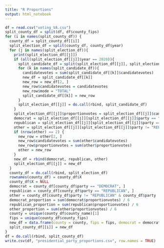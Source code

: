 ```yaml
---
title: "R Proportions"
output: html_notebook
---
```



```r
df = read.csv("voting_VA.csv")
split_county_df = split(df, df$county_fips)
for (i in names(split_county_df)) {
  county_df = split_county_df[[i]]
  split_election_df = split(county_df, county_df$year)
  for (j in names(split_election_df)){
    print(split_election_df[[j]])
    if (all(split_election_df[[j]]$year == 2020)){
      split_candidate_df = split(split_election_df[[j]], split_election_df[[j]]$candidate)
      for (k in names(split_candidate_df)){
        candidatevotes = sum(split_candidate_df[[k]]$candidatevotes)
        new_df = split_candidate_df[[k]]
        new_row = new_df[2, ]
        new_row$candidatevotes = candidatevotes
        new_row$mode = "TOTAL"
        split_candidate_df[[k]] = new_row
      }
      split_election_df[[j]] = do.call(rbind, split_candidate_df)
    }
    split_election_df[[j]]$proportionvotes = split_election_df[[j]]$candidatevotes / split_election_df[[j]]$totalvotes
    democrat = split_election_df[[j]][split_election_df[[j]]$party == "DEMOCRAT", ]
    republican = split_election_df[[j]][split_election_df[[j]]$party == "REPUBLICAN", ]
    other = split_election_df[[j]][split_election_df[[j]]$party != "REPUBLICAN" & split_election_df[[j]]$party != "DEMOCRAT", ]
    if (nrow(other) == 2) {
      new_row = other[2, ]
      new_row$candidatevotes = sum(other$candidatevotes)
      new_row$proportionvotes = sum(other$proportionvotes)
      other = new_row
    }
    new_df = rbind(democrat, republican, other)
    split_election_df[[j]] = new_df
  }
  county_df = do.call(rbind, split_election_df)
  rownames(county_df) = county_df$X
  county_df$X = NULL
  democrat = county_df[county_df$party == "DEMOCRAT", ]
  republican = county_df[county_df$party == "REPUBLICAN", ]
  other = county_df[county_df$party != "REPUBLICAN" & county_df$party != "DEMOCRAT", ]
  democrat_proportion = sum(democrat$proportionvotes) / 6
  republican_proportion = sum(republican$proportionvotes) / 6
  other_proportion = sum(other$proportionvotes) / 6
  county = unique(county_df$county_name)[1]
  fips = unique(county_df$county_fips)
  new_df = data.frame(county = county, fips = fips, democrat = democrat_proportion, republican = republican_proportion, other = other_proportion)
  split_county_df[[i]] = new_df
}
df = do.call(rbind, split_county_df)
write.csv(df, "presidential_party_proportions.csv", row.names = TRUE)


```


